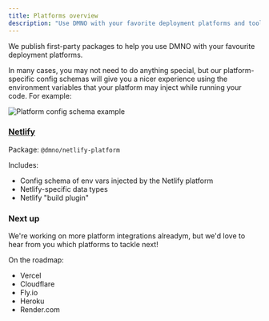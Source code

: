 ```yaml
--- 
title: Platforms overview
description: "Use DMNO with your favorite deployment platforms and tools including: Netlify, Vercel, Render.com, and more."
---
```


We publish first-party packages to help you use DMNO with your favourite deployment platforms.

In many cases, you may not need to do anything special, but our platform-specific config schemas will give you a nicer experience using the environment variables that your platform may inject while running your code. For example:

![Platform config schema example](../../../../assets/docs-images/platform-intellisense-example.png)


### [Netlify](/docs/platforms/netlify/) 

Package: `@dmno/netlify-platform`

Includes:
- Config schema of env vars injected by the Netlify platform
- Netlify-specific data types
- Netlify "build plugin"

### Next up

We're working on more platform integrations alreadym, but we'd love to hear from you which platforms to tackle next!

On the roadmap:
- Vercel
- Cloudflare
- Fly.io
- Heroku
- Render.com

